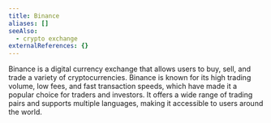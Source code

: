 ```yaml
---
title: Binance
aliases: []
seeAlso:
  - crypto exchange
externalReferences: {}
---
```




Binance is a digital currency exchange that allows users to buy, sell, and trade a variety of cryptocurrencies. Binance is known for its high trading volume, low fees, and fast transaction speeds, which have made it a popular choice for traders and investors. It offers a wide range of trading pairs and supports multiple languages, making it accessible to users around the world.

